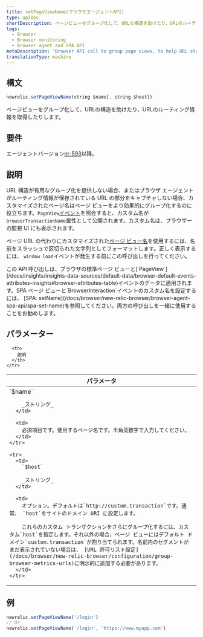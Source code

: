 ```yaml
---
title: setPageViewName(ブラウザエージェントAPI)
type: apiDoc
shortDescription: ページビューをグループ化して、URLの構造を助けたり、URLのルーティング情報を取得したりします。
tags:
  - Browser
  - Browser monitoring
  - Browser agent and SPA API
metaDescription: 'Browser API call to group page views, to help URL structure or help capture the URL''s routing information.'
translationType: machine
---
```


## 構文

```js
newrelic.setPageViewName(string $name[, string $host])
```

ページビューをグループ化して、URLの構造を助けたり、URLのルーティング情報を取得したりします。

## 要件

エージェントバージョン[nr-593](/docs/release-notes/new-relic-browser-release-notes/browser-agent-release-notes)以降。

## 説明

URL 構造が有用なグループ化を提供しない場合、またはブラウザ エージェントがルーティング情報が保存されている URL の部分をキャプチャしない場合、カスタマイズされたページ名はページ ビューをより効果的にグループ化するのに役立ちます。`PageView`[イベント](/docs/using-new-relic/data/understand-data/new-relic-data-types#event-data)を照会すると、カスタム名が`browserTransactionName`属性として公開されます。カスタム名は、ブラウザーの監視 UI にも表示されます。

ページ URL の代わりにカスタマイズされた[ページ ビュー名](/docs/browser/new-relic-browser/additional-standard-features/page-views-insights-your-sites-popularity)を使用するには、名前をスラッシュで区切られた文字列としてフォーマットします。正しく表示するには、 `window load`イベントが発生する前にこの呼び出しを行ってください。

<Callout variant="tip">
  この API 呼び出しは、ブラウザの標準ページ ビューと[`PageView`](/docs/insights/insights-data-sources/default-data/browser-default-events-attributes-insights#browser-attributes-table)イベントのデータに適用されます。SPA ページ ビューと`BrowserInteraction`イベントのカスタム名を設定するには、 [SPA: setName](/docs/browser/new-relic-browser/browser-agent-spa-api/spa-set-name)を参照してください。両方の呼び出しを一緒に使用することをお勧めします。
</Callout>

## パラメーター

<table>
  <thead>
    <tr>
      <th width="25%">
        パラメータ
      </th>

      <th>
        説明
      </th>
    </tr>
  </thead>

  <tbody>
    <tr>
      <td>
        `$name`

        _ストリング_
      </td>

      <td>
        必須項目です。使用するページ名です。半角英数字で入力してください。
      </td>
    </tr>

    <tr>
      <td>
        `$host`

        _ストリング_
      </td>

      <td>
        オプション。デフォルトは`http://custom.transaction`です。通常、 `host`をサイトのドメイン URI に設定します。

        これらのカスタム トランザクションをさらにグループ化するには、カスタム`host`を指定します。それ以外の場合、ページ ビューにはデフォルト ドメイン`custom.transaction`が割り当てられます。名前内のセグメントがまだ表示されていない場合は、 [URL 許可リスト設定](/docs/browser/new-relic-browser/configuration/group-browser-metrics-urls)に明示的に追加する必要があります。
      </td>
    </tr>
  </tbody>
</table>

## 例

```js
newrelic.setPageViewName('/login')
// Or
newrelic.setPageViewName('/login', 'https://www.myapp.com')
```
